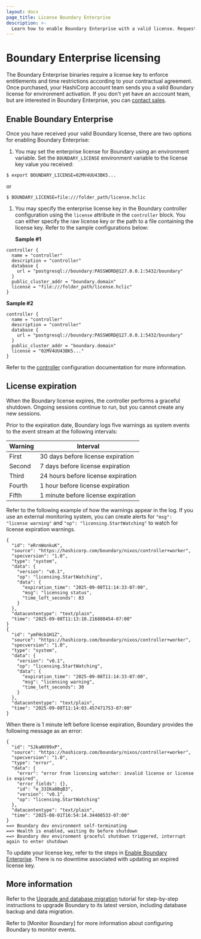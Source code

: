 ```yaml
---
layout: docs
page_title: License Boundary Enterprise
description: >-
  Learn how to enable Boundary Enterprise with a valid license. Request access from an account team to enable enterprise features.
---
```


# Boundary Enterprise licensing

The Boundary Enterprise binaries require a license key to enforce entitlements and time restrictions according to your contractual agreement.
Once purchased, your HashiCorp account team sends you a valid Boundary license for environment activation.
If you don't yet have an acccount team, but are interested in Boundary Enterprise, you can [contact sales](https://www.hashicorp.com/contact-sales).

## Enable Boundary Enterprise

Once you have received your valid Boundary license, there are two options for enabling Boundary Enterprise:

1. You may set the enterprise license for Boundary using an environment variable.
Set the `BOUNDARY_LICENSE` environment variable to the license key value you received:

  `$ export BOUNDARY_LICENSE=02MV4UU43BK5...`

  or

  `$ BOUNDARY_LICENSE=file:///folder_path/license.hclic`

1. You may specify the enterprise license key in the Boundary controller configuration using the `license` attribute in the `controller` block.
You can either specify the raw license key or the path to a file containing the license key.
Refer to the sample configurations below:

   **Sample #1**

  ```hcl
  controller {
    name = "controller"
    description = "controller"
    database {
      url = "postgresql://boundary:PASSWORD@127.0.0.1:5432/boundary"
    }
    public_cluster_addr = "boundary.domain"
    license = "file:///folder_path/license.hclic"
  }
  ```
   **Sample #2**

  ```hcl
  controller {
    name = "controller"
    description = "controller"
    database {
      url = "postgresql://boundary:PASSWORD@127.0.0.1:5432/boundary"
    }
    public_cluster_addr = "boundary.domain"
    license = "02MV4UU43BK5..."
  }
  ```

  Refer to the [controller](/boundary/docs/configuration/controller) configuration  documentation for more information.

## License expiration

When the Boundary license expires, the controller performs a graceful shutdown.
Ongoing sessions continue to run, but you cannot create any new sessions.

Prior to the expiration date, Boundary logs five warnings as system events to the event stream at the following intervals:

| Warning | Interval                           |
|---------| ---------------------------------- |
| First   | 30 days before license expiration  |
| Second  | 7 days before license expiration   |
| Third   | 24 hours before license expiration |
| Fourth  | 1 hour before license expiration   |
| Fifth   | 1 minute before license expiration |

Refer to the following example of how the warnings appear in the log.
If you use an external monitoring system, you can create alerts for `"msg": "license warning"` and `"op": "licensing.StartWatching"` to watch for license expiration warnings.

<CodeBlockConfig hideClipboard>

```plaintext
{
  "id": "eRrnWonkuK",
  "source": "https://hashicorp.com/boundary/nixos/controller+worker",
  "specversion": "1.0",
  "type": "system",
  "data": {
    "version": "v0.1",
    "op": "licensing.StartWatching",
    "data": {
      "expiration_time": "2025-09-08T11:14:33-07:00",
      "msg": "licensing status",
      "time_left_seconds": 83
    }
  },
  "datacontentype": "text/plain",
  "time": "2025-09-08T11:13:10.216888454-07:00"
}
{
  "id": "ymFHcb1H1Z",
  "source": "https://hashicorp.com/boundary/nixos/controller+worker",
  "specversion": "1.0",
  "type": "system",
  "data": {
    "version": "v0.1",
    "op": "licensing.StartWatching",
    "data": {
      "expiration_time": "2025-09-08T11:14:33-07:00",
      "msg": "licensing warning",
      "time_left_seconds": 30
    }
  },
  "datacontentype": "text/plain",
  "time": "2025-09-08T11:14:03.457471753-07:00"
}
```

</CodeBlockConfig>

When there is 1 minute left before license expiration, Boundary provides the following message as an error:

<CodeBlockConfig hideClipboard>

```plaintext
{
  "id": "SJkaNV09xP",
  "source": "https://hashicorp.com/boundary/nixos/controller+worker",
  "specversion": "1.0",
  "type": "error",
  "data": {
    "error": "error from licensing watcher: invalid license or license is expired",
    "error_fields": {},
    "id": "e_33IKa8BqB3",
    "version": "v0.1",
    "op": "licensing.StartWatching"
  },
  "datacontentype": "text/plain",
  "time": "2025-08-01T16:54:14.34408533-07:00"
}
==> Boundary dev environment self-terminating
==> Health is enabled, waiting 0s before shutdown
==> Boundary dev environment graceful shutdown triggered, interrupt again to enter shutdown
```

</CodeBlockConfig>

To update your license key, refer to the steps in [Enable Boundary Enterprise](#enable-boundary-enterprise).
There is no downtime associated with updating an expired license key.

## More information

Refer to the [Upgrade and database migration](/boundary/tutorials/self-managed-deployment/upgrade-version) tutorial for step-by-step instructions to upgrade Boundary to its latest version, including database backup and data migration.

Refer to [Monitor Boundary] for more information about configuring Boundary to monitor events.